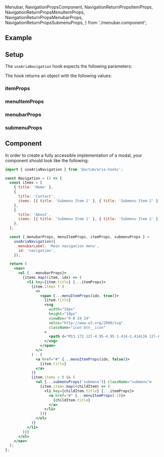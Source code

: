   Menubar,
  NavigationPropsComponent,
  NavigationReturnPropsItemProps,
  NavigationReturnPropsMenuItemProps,
  NavigationReturnPropsMenubarProps,
  NavigationReturnPropsSubmenuProps,
} from './menubar.component';

<Meta title="Aria Component/Menubar" />

## Example

<Canvas>
  <Menubar />
</Canvas>

## Setup

The `useAriaNavigation` hook expects the following parameters:

<ArgsTable of={NavigationPropsComponent} sort="requiredFirst" />

The hook returns an object with the following values:

### itemProps

<ArgsTable of={NavigationReturnPropsItemProps} />

### menuItemProps

<ArgsTable of={NavigationReturnPropsMenuItemProps} />

### menubarProps

<ArgsTable of={NavigationReturnPropsMenubarProps} />

### submenuProps

<ArgsTable of={NavigationReturnPropsSubmenuProps} />

## Component

In order to create a fully accessible implementation of a modal, your component should look like the following:

```jsx
import { useAriaNavigation } from '@actum/aria-hooks';

const Navigation = () => {
  const items = [
    { title: 'Home' },
    {
      title: 'Contact',
      items: [{ title: 'Submenu Item 1' }, { title: 'Submenu Item 2' }],
    },
    {
      title: 'About',
      items: [{ title: 'Submenu Item 1' }, { title: 'Submenu Item 2' }],
    },
  ];

  const { menubarProps, menuItemProps, itemProps, submenuProps } =
    useAriaNavigation({
      menubarLabel: 'Main navigation menu',
      id: 'navigation',
    });

  return (
    <nav>
      <ul {...menubarProps}>
        {items.map((item, idx) => (
          <li key={item.title} {...itemProps}>
            {item.items ? (
              <>
                <span {...menuItemProps(idx, true)}>
                  {item.title}
                  <svg
                    width="19px"
                    height="19px"
                    viewBox="0 0 24 24"
                    xmlns="http://www.w3.org/2000/svg"
                    className="icon btn__icon"
                  >
                    <path d="M13.172 12l-4.95-4.95 1.414-1.414L16 12l-6.364 6.364-1.414-1.414z" />
                  </svg>
                </span>
              </>
            ) : (
              <a href="#" {...menuItemProps(idx, false)}>
                {item.title}
              </a>
            )}
            {item.items > 0 && (
              <ul {...submenuProps('submenu')} className="submenu">
                {item.items.map((childItem) => (
                  <li key={childItem.title} {...itemProps}>
                    <a href="#" {...menuItemProps(-1)}>
                      {childItem.title}
                    </a>
                  </li>
                ))}
              </ul>
            )}
          </li>
        ))}
      </ul>
    </nav>
  );
};
```
